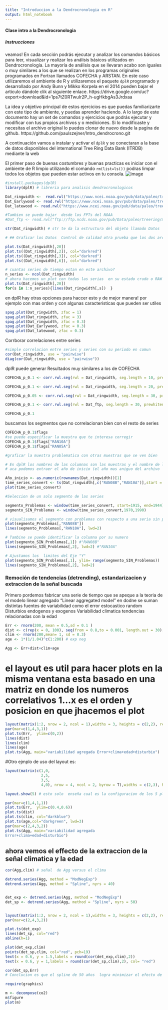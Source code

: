 ```yaml
---
title: "Introduccion a la Dendrocronologia en R"
output: html_notebook
---
```

#### Clase intro a la Dendrocronologia

##### Instrucciones
veamos! 
En cada sección podrás ejecutar y analizar los comandos básicos para leer, visualizar y realizar los análisis básicos utilizados en Dendrocronología. La mayoría de análisis que se llevaran acabo son iguales o muy similares a los que se realizan en los programas originales programados en Fortran llamados COFECHA y ARSTAN. En este caso utilizaremos el ambiente de R y utilizaremos el paquete `dplR` programado y desarrollado por Andy Bunn y Mikko Korpela  en el 2014 pueden bajar el articulo  dándole clik al siguiente enlace. https://drive.google.com/uc?export=download&id=1ps7tZ0RTwuIr2P_h-ugHkbgAs3Jrdxaa

La idea y objetivo principal de estos ejercicios es que puedas familiarizarte con este tipo de ambiente, y puedas aprender haciendo. A lo largo de este documento hay un set de  comandos y ejercicios que podrás ejecutar y modificar con tus propios archivos y o mediciones. Si lo modificaste y necesitas el archivo original lo puedes clonar de nuevo desde la pagina de github. 
https://github.com/paulszejner/Intro_dendrocrono.git

A continuación vamos a instalar y activar el `dplR` y se conectaran a la base de datos disponibles del international Tree Ring Data Bank (ITRDB) mediante la web

El primer paso de buenas costumbres y buenas practicas es iniciar con el ambiente de R limpio utilizando el comando `rm(list=ls())` podras limpar todos los objetos que pueden estar activos en tu consola.
![image](https://user-images.githubusercontent.com/5273434/131227767-1f491f2e-2179-4948-a311-4383f5e2dab4.png)


```r
#install.packages(dplR)
library(dplR) # libreria para analisis dendrocronologicos

Dat_ringwidth <-  read.rwl("https://www.ncei.noaa.gov/pub/data/paleo/treering/measurements/northamerica/mexico/mexi042.rwl")
Dat_Earlywood <- read.rwl("https://www.ncei.noaa.gov/pub/data/paleo/treering/measurements/northamerica/mexico/mexi042e.rwl")
Dat_latewood <- read.rwl("https://www.ncei.noaa.gov/pub/data/paleo/treering/measurements/northamerica/mexico/mexi042l.rwl")

#Tambien se puede bajar  desde los FPTs del NOAA
#Dat_ftp <- read.rwl("ftp://ftp.ncdc.noaa.gov/pub/Data/paleo/treering/measurements/northamerica/mexico/mexi042.rwl")

str(Dat_ringwidth) # str te da la estructura del objeto llamado Datos
```



```r
# ## Graficar los Datos  Control de calidad otra prueba que los dos archivos son iguales -------------------------------

plot.ts(Dat_ringwidth[,20])
plot.ts((Dat_ringwidth[,2]), col="darkred")
plot.ts((Dat_ringwidth[,3]), col="darkred")
plot.ts((Dat_ringwidth[,6]), col="darkred")

```


```r
# cuantas series de tiempo estan en este archivo?
n_series <- ncol(Dat_ringwidth)
# ahora hacemos un plot con todas las serias  en su estado crudo o RAW  sin ningun tratamiento alguno
plot.ts(Dat_ringwidth[,20])
for(s in 1:n_series){lines(Dat_ringwidth[,s])  }
```

en dplR  hay otras opciones  para haccer esto  y de mejor  manera!  por ejemplo   con mas orden y con algunas caracteristicas  que pueden ser utiles

```r
spag.plot(Dat_ringwidth, zfac = 1)
spag.plot(Dat_ringwidth, zfac = 3)
spag.plot(Dat_ringwidth, zfac = 0.3)
spag.plot(Dat_Earlywood, zfac = 0.3)
spag.plot(Dat_latewood, zfac = 0.3)

```


Corrborar correlaciones entre series 
```r
#simple correlacion entre series y series con su periodo en comun
cor(Dat_ringwidth, use = "pairwise")
diag(cor(Dat_ringwidth, use = "pairwise"))

```

dplR puede generar Resultados muy similares a los de COFECHA

```r
COFECHA_p_0.1 <- corr.rwl.seg(rwl = Dat_ringwidth, seg.length = 10, prewhiten = T, biweight = T, make.plot = T, pcrit = 0.1)
```
```r
COFECHA_p_0.1 <- corr.rwl.seg(rwl = Dat_ringwidth, seg.length = 20, prewhiten = T, biweight = T, make.plot = T, pcrit = 0.1)
```
```r
COFECHA_p_0.05 <- corr.rwl.seg(rwl = Dat_ringwidth, seg.length = 30, prewhiten = T, biweight = T, make.plot = T, pcrit = 0.05)

```
```r
COFECHA_p_0.1 <- corr.rwl.seg(rwl = Dat_ftp, seg.length = 30, prewhiten = T, biweight = T, make.plot = T, pcrit = 0.1)

```
```r

COFECHA_p_0.1

```
buscamos los segmentos que no correlacionan bien con el resto de series

```r
COFECHA_p_0.1$flags
#se puede especificar la muestra que te interesa corregir
COFECHA_p_0.1$flags["RAN10A"] 
COFECHA_p_0.1$flags["RAN05A"] 

#graficar la muestra problematica con otras muestras que se ven bien

# En dplR los nombres de las columnas son las muestras y el nombre de las filas son los años
# aca podemos extraer el año de inicio (el año mas aniguo del archivo  que tenemos)
```

```r


Año_inicio <- as.numeric(rownames(Dat_ringwidth))[1]
time_series_convert <- ts(Dat_ringwidth[,c("RAN08B","RAN10A")],start = Año_inicio, frequency =1 )
plot(time_series_convert)

#Seleccion de un solo segmento de las series

segmento_Problemas <- window(time_series_convert, start=1915, end=1944) 
segmento_SIN_Problemas <- window(time_series_convert,1970,1990) 

# visualisamos el segmento con problemas con respecto a una seria sin problemas
plot(segmento_Problemas[,"RAN08B"])
lines(segmento_Problemas[,"RAN10A"], lwd=2)

# Tambine se puede identificar la columna por su numero
plot(segmento_SIN_Problemas[,1]) #"RAN08B"
lines(segmento_SIN_Problemas[,2], lwd=2) #"RAN10A"

# Ajustamos los  limites del Eje "Y"
plot(segmento_SIN_Problemas[,1], ylim= range(segmento_SIN_Problemas))
lines(segmento_SIN_Problemas[,2], lwd=2)

```





### Remoción de tendencias (detrending), estandarizacion y extraccion de la señal buscada

Primero pordemos fabricar una serie de tiempo que  se apeque a la teoria de el modelo linear agregado "Linear aggregated model" en dodne  se suman distintas fuentes de variabilidad como el error estocastico random Disturbios endogenos y exogenos Variabilidad climatica tendencias relacionadas con la edad


```r

Err <- rnorm(200, mean = 0.5,sd = 0.1 )
dist <- c(rep(x = 0, 100), seq(from = 0.8,to = 0.001, length.out = 30),rep(0,70)) #disturbio agregado en el año 101 con efectos de 30 años
clim <- rnorm(200,mean= 1, sd = 0.3)
age <- 1*(1/1.04)^c(1:200) # exp neg

Agg <- Err+dist+clim+age

```
# el layout es util para hacer plots en la misma ventana  esta basado en una matriz  en donde los numeros correlativos 1...x  es el orden y posicion en que jhacemos el plot
```r

layout(matrix(1:2, nrow = 2, ncol = 1),widths = 3, heights = c(2,2), respect = T )
par(mar=c(1,4,3,1))
plot.ts(Err,  ylim=c(0,2))
lines(dist)
lines(clim)
lines(age)
plot.ts(Agg, main="variabilidad agregada Error+clima+edad+disturbio")


```
#Otro ejmplo de uso del layout es:

```r

layout(matrix(c(1,0,
                2,5,
                3,5,
                4,0), nrow = 4, ncol = 2, byrow = T),widths = c(2,3), heights = c(1,1), respect = T )

layout.show(5) # esto solo  enseña cual es la configuracion de los 5 plots.

par(mar=c(1,4,1,1))
plot.ts(Err,  ylim=c(0.4,0.6))
plot.ts(dist)
plot.ts(clim, col="darkblue")
plot.ts(age,col="darkgreen", lwd=3)
par(mar=c(2,4,3,2))
plot.ts(Agg, main="variabilidad agregada
Error+clima+edad+disturbio")

```

## ahora vemos  el effecto de la extraccion de la señal climatica y la edad
```r


cor(Agg,clim) # señal  de Agg versus el clima

detrend.series(Agg, method = "ModNegExp")
detrend.series(Agg, method = "Spline", nyrs = 40)


det_exp <- detrend.series(Agg, method = "ModNegExp")
det_sp <- detrend.series(Agg, method = "Spline", nyrs = 50)


layout(matrix(1:2, nrow = 2, ncol = 1),widths = 3, heights = c(2,2), respect = T )
par(mar=c(2,4,3,2))

plot.ts(det_exp)
lines(det_sp, col="red")
abline(h=1)

plot(det_exp,clim)
points(det_sp,clim, col="red", pch=19)
text(x = 0.6, y = 1.5,labels = round(cor(det_exp,clim),2))
text(x = 0.6, y = 1,labels = round(cor(det_sp,clim),2), col= "red")

cor(det_sp,Err)
# Conclucion es que el spline de 50 años  logra minimizar el efecto de la edad y de ese evento de disturbio.

require(graphics)

m <- decompose(co2)
m$figure
plot(m)



```

